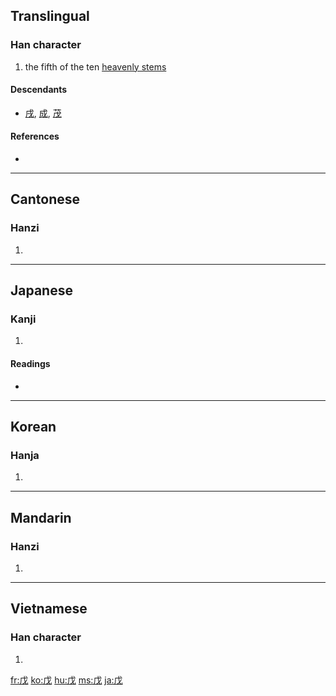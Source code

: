 {{also|戍}}
==Translingual==

===Han character===
{{Han char|rn=62|rad=戈|as=01|sn=5|four=5320<sub>0</sub>|canj=戈竹 (IH)}}

# the fifth of the ten [[w:Heavenly Stems|heavenly stems]]

====Descendants====
* [[戌]], [[成]], [[茂]]

====References====
* {{Han ref|kx=0411.030|dkj=11532|dj=0752.070|hdz=21397.040|uh=620A|ud=25098|bh=A5B3|bd=42419}}

----

==Cantonese==

===Hanzi===
{{yue-hanzi|jyut=|y=mou6}}

# {{defn|Cantonese|sort=戈01}}

----

==Japanese==

===Kanji===
{{ja-kanji|grade=|rs=戈01}}

# {{defn|Japanese|sort=戈01}}

====Readings====
* {{ja-readings|on=[[ぼ]] (bo), [[ぼう]] (bō)|kun=[[つちのえ]] (tsuchinoe)}}

----

==Korean==

===Hanja===
{{ko-hanja|hangeul=무|eumhun=|rv=mu|mr=mu|y=mu}}

# {{defn|Korean|sort=戈01}}

----

==Mandarin==

===Hanzi===
{{cmn-hanzi|pin=[[wù]] ([[wu4]])|wg=wu<sup>4</sup>}}

# {{defn|Mandarin|sort=戈01}}

----

==Vietnamese==

===Han character===
{{vi-hantu|[[mậu]], [[mồ]]|rs=戈01}}

# {{defn|Vietnamese|sort=戈01}}

[[fr:戊]]
[[ko:戊]]
[[hu:戊]]
[[ms:戊]]
[[ja:戊]]